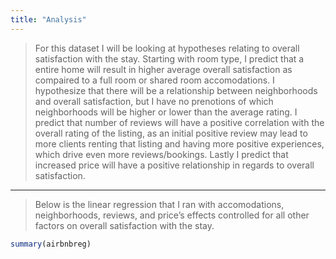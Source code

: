 ---
title: "Analysis"
---

>   For this dataset I will be looking at hypotheses relating to overall satisfaction with the stay. Starting with room type, I predict that a entire home will result in higher average overall satisfaction as compaired to a full room or shared room accomodations. I hypothesize that there will be a relationship between neighborhoods and overall satisfaction, but I have no prenotions of which neighborhoods will be higher or lower than the average rating. I predict that number of reviews will have a positive correlation with the overall rating of the listing, as an initial positive review may lead to more clients renting that listing and having more positive experiences, which drive even more reviews/bookings. Lastly I predict that increased price will have a positive relationship in regards to overall satisfaction. 

----
> Below is the linear regression that I ran with accomodations, neighborhoods, reviews, and price's effects controlled for all other factors on overall satisfaction with the stay. 

```{r}
summary(airbnbreg)
```
